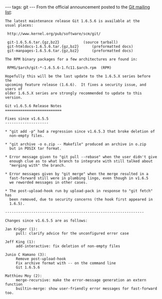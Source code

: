 ---
tags: git
---
From the official announcement posted to the [[Git mailing list]]:

<pre>The latest maintenance release Git 1.6.5.6 is available at the
usual places:

 http://www.kernel.org/pub/software/scm/git/

 git-1.6.5.6.tar.{gz,bz2}			(source tarball)
 git-htmldocs-1.6.5.6.tar.{gz,bz2}		(preformatted docs)
 git-manpages-1.6.5.6.tar.{gz,bz2}		(preformatted docs)

The RPM binary packages for a few architectures are found in:

 RPMS/$arch/git-*-1.6.5.6-1.fc11.$arch.rpm	(RPM)

Hopefully this will be the last update to the 1.6.5.X series before the
upcoming feature release (1.6.6).  It fixes a security issue, and users of
older 1.6.5.X series are strongly recommended to update to this version.

Git v1.6.5.6 Release Notes
==========================

Fixes since v1.6.5.5
--------------------

* "git add -p" had a regression since v1.6.5.3 that broke deletion of
  non-empty files.

* "git archive -o o.zip -- Makefile" produced an archive in o.zip
  but in POSIX tar format.

* Error message given to "git pull --rebase" when the user didn't give
  enough clue as to what branch to integrate with still talked about
  "merging with" the branch.

* Error messages given by "git merge" when the merge resulted in a
  fast-forward still were in plumbing lingo, even though in v1.6.5
  we reworded messages in other cases.

* The post-upload-hook run by upload-pack in response to "git fetch" has
  been removed, due to security concerns (the hook first appeared in
  1.6.5).

----------------------------------------------------------------

Changes since v1.6.5.5 are as follows:

Jan Krüger (1):
     pull: clarify advice for the unconfigured error case

Jeff King (1):
     add-interactive: fix deletion of non-empty files

Junio C Hamano (3):
     Remove post-upload-hook
     Fix archive format with -- on the command line
     Git 1.6.5.6

Matthieu Moy (2):
     merge-recursive: make the error-message generation an extern function
     builtin-merge: show user-friendly error messages for fast-forward too.</pre>
